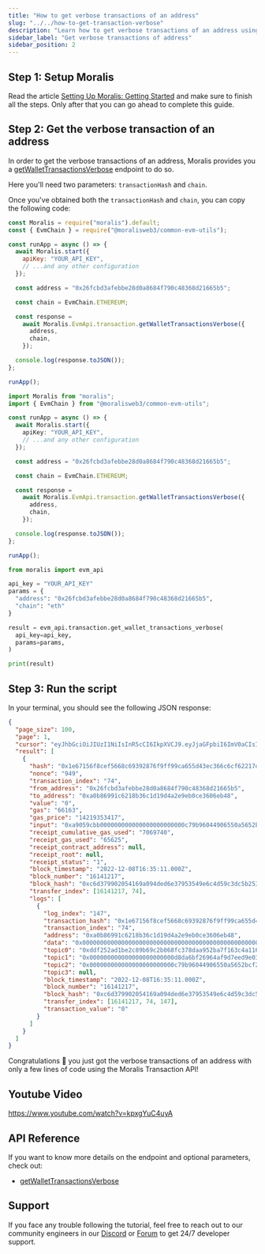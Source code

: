 ```yaml
---
title: "How to get verbose transactions of an address"
slug: "../../how-to-get-transaction-verbose"
description: "Learn how to get verbose transactions of an address using Moralis Transaction API."
sidebar_label: "Get verbose transactions of address"
sidebar_position: 2
---
```


## Step 1: Setup Moralis

Read the article [Setting Up Moralis: Getting Started](/web3-data-api/evm/get-your-api-key) and make sure to finish all the steps. Only after that you can go ahead to complete this guide.

## Step 2: Get the verbose transaction of an address

In order to get the verbose transactions of an address, Moralis provides you a [getWalletTransactionsVerbose](/web3-data-api/evm/reference/get-decoded-wallet-transaction) endpoint to do so.

Here you'll need two parameters: `transactionHash` and `chain`.

Once you've obtained both the `transactionHash` and `chain`, you can copy the following code:


<Tabs groupId="programming-language">
  <TabItem value="javascript" label="index.js (JavaScript)" default>

```javascript index.js
const Moralis = require("moralis").default;
const { EvmChain } = require("@moralisweb3/common-evm-utils");

const runApp = async () => {
  await Moralis.start({
    apiKey: "YOUR_API_KEY",
    // ...and any other configuration
  });

  const address = "0x26fcbd3afebbe28d0a8684f790c48368d21665b5";

  const chain = EvmChain.ETHEREUM;

  const response =
    await Moralis.EvmApi.transaction.getWalletTransactionsVerbose({
      address,
      chain,
    });

  console.log(response.toJSON());
};

runApp();
```

</TabItem>
<TabItem value="typescript" label="index.ts (TypeScript)">

```typescript index.ts
import Moralis from "moralis";
import { EvmChain } from "@moralisweb3/common-evm-utils";

const runApp = async () => {
  await Moralis.start({
    apiKey: "YOUR_API_KEY",
    // ...and any other configuration
  });

  const address = "0x26fcbd3afebbe28d0a8684f790c48368d21665b5";

  const chain = EvmChain.ETHEREUM;

  const response =
    await Moralis.EvmApi.transaction.getWalletTransactionsVerbose({
      address,
      chain,
    });

  console.log(response.toJSON());
};

runApp();
```

</TabItem>
<TabItem value="python" label="index.py (Python)">

```python index.py
from moralis import evm_api

api_key = "YOUR_API_KEY"
params = {
  "address": "0x26fcbd3afebbe28d0a8684f790c48368d21665b5",
  "chain": "eth"
}

result = evm_api.transaction.get_wallet_transactions_verbose(
  api_key=api_key,
  params=params,
)

print(result)
```

</TabItem>
</Tabs>

## Step 3: Run the script


<RunTheScript />

In your terminal, you should see the following JSON response:

```json
{
  "page_size": 100,
  "page": 1,
  "cursor": "eyJhbGciOiJIUzI1NiIsInR5cCI6IkpXVCJ9.eyJjaGFpbiI6ImV0aCIsImNoYWluX25hbWUiOiJtYWlubmV0Iiwic3ViZG9tYWluIjpudWxsLCJhcGlLZXlJZCI6MTkwNjU5LCJjdXJzb3IiOm51bGwsImZ1bmN0aW9uTmFtZSI6bnVsbCwibGltaXQiOjEwMCwiYWRkcmVzcyI6IjB4ZDhkYTZiZjI2OTY0YWY5ZDdlZWQ5ZTAzZTUzNDE1ZDM3YWE5NjA0NSIsImZyb21fYmxvY2siOm51bGwsInRvX2Jsb2NrIjoiMTU3ODE1NDAiLCJmcm9tX2RhdGUiOm51bGwsInRvX2RhdGUiOm51bGwsInBhZ2UiOjEsImtleXMiOlsiMTU3ODE1NDAiXSwiYmxvY2tfb2Zmc2V0IjoxLCJpYXQiOjE2NzA4Mzk4MjN9.EVOoyaTeuMF0cF2xe2J4uJr41Ipx7QbgGxeu5Rpn3E0",
  "result": [
    {
      "hash": "0x1e67156f8cef5668c69392876f9ff99ca655d43ec366c6cf62217dd633e809b4",
      "nonce": "949",
      "transaction_index": "74",
      "from_address": "0x26fcbd3afebbe28d0a8684f790c48368d21665b5",
      "to_address": "0xa0b86991c6218b36c1d19d4a2e9eb0ce3606eb48",
      "value": "0",
      "gas": "66163",
      "gas_price": "14219353417",
      "input": "0xa9059cbb000000000000000000000000c79b96044906550a5652bcf20a6ea02f139b9ae5000000000000000000000000000000000000000000000000000000007ea8ed40",
      "receipt_cumulative_gas_used": "7069740",
      "receipt_gas_used": "65625",
      "receipt_contract_address": null,
      "receipt_root": null,
      "receipt_status": "1",
      "block_timestamp": "2022-12-08T16:35:11.000Z",
      "block_number": "16141217",
      "block_hash": "0xc6d379902054169a094ded6e37953549e6c4d59c3dc5b253d5db3ff2dd5a173c",
      "transfer_index": [16141217, 74],
      "logs": [
        {
          "log_index": "147",
          "transaction_hash": "0x1e67156f8cef5668c69392876f9ff99ca655d43ec366c6cf62217dd633e809b4",
          "transaction_index": "74",
          "address": "0xa0b86991c6218b36c1d19d4a2e9eb0ce3606eb48",
          "data": "0x000000000000000000000000000000000000000000000000000000007ea8ed40",
          "topic0": "0xddf252ad1be2c89b69c2b068fc378daa952ba7f163c4a11628f55a4df523b3ef",
          "topic1": "0x000000000000000000000000d8da6bf26964af9d7eed9e03e53415d37aa96045",
          "topic2": "0x000000000000000000000000c79b96044906550a5652bcf20a6ea02f139b9ae5",
          "topic3": null,
          "block_timestamp": "2022-12-08T16:35:11.000Z",
          "block_number": "16141217",
          "block_hash": "0xc6d379902054169a094ded6e37953549e6c4d59c3dc5b253d5db3ff2dd5a173c",
          "transfer_index": [16141217, 74, 147],
          "transaction_value": "0"
        }
      ]
    }
  ]
}
```

Congratulations 🥳 you just got the verbose transactions of an address with only a few lines of code using the Moralis Transaction API!

## Youtube Video

https://www.youtube.com/watch?v=kpxgYuC4uyA

## API Reference

If you want to know more details on the endpoint and optional parameters, check out:


  - <a href="/web3-data-api/evm/reference/get-decoded-wallet-transaction">getWalletTransactionsVerbose</a>


## Support

If you face any trouble following the tutorial, feel free to reach out to our community engineers in our [Discord](https://moralis.io/discord) or [Forum](https://forum.moralis.io) to get 24/7 developer support.
